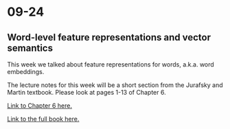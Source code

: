 # 09-24

## Word-level feature representations and vector semantics

This week we talked about feature representations for words, a.k.a. word embeddings.

The lecture notes for this week will be a short section from the Jurafsky and Martin textbook. Please look at pages 1-13 of Chapter 6.

[Link to Chapter 6 here.](https://web.stanford.edu/~jurafsky/slp3/6.pdf)

[Link to the full book here.](https://web.stanford.edu/~jurafsky/slp3/)